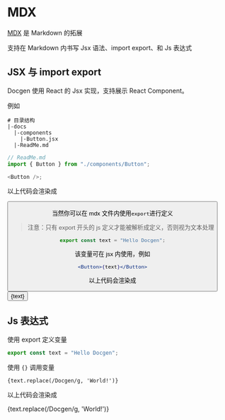 # MDX

[MDX](https://mdxjs.com/docs/what-is-mdx/) 是 Markdown 的拓展

支持在 Markdown 内书写 Jsx 语法、import export、和 Js 表达式

## JSX 与 import export

Docgen 使用 React 的 Jsx 实现，支持展示 React Component。

例如

```
# 目录结构
|-docs
  |-components
    |-Button.jsx
  |-ReadMe.md
```

```js
// ReadMe.md
import { Button } from "./components/Button";

<Button />;
```

以上代码会渲染成


<Button />

当然你可以在 mdx 文件内使用`export`进行定义

> 注意：只有 export 开头的 js 定义才能被解析成定义，否则视为文本处理

```js
export const text = "Hello Docgen";
```


该变量可在 jsx 内使用，例如

```jsx
<Button>{text}</Button>
```

以上代码会渲染成

<Button>{text}</Button>

## Js 表达式

使用 export 定义变量

```js
export const text = "Hello Docgen";
```

使用 `{}` 调用变量

```
{text.replace(/Docgen/g, 'World!')}
```

以上代码会渲染成

{text.replace(/Docgen/g, 'World!')}
